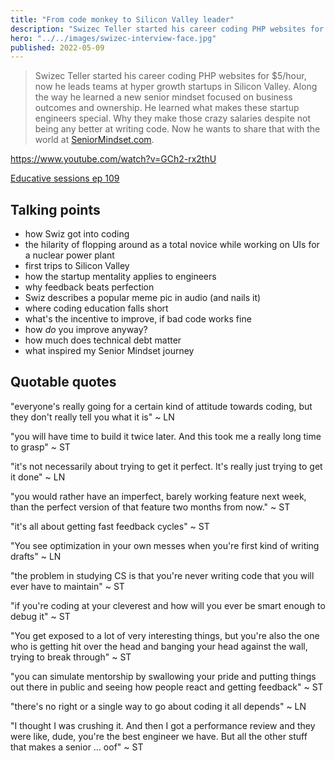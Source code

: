 ```yaml
---
title: "From code monkey to Silicon Valley leader"
description: "Swizec Teller started his career coding PHP websites for $5/hour, now he leads teams at hyper growth startups in Silicon Valley. Along the way he learned a new senior mindset focused on business outcomes and ownership. He learned what makes these startup engineers special."
hero: "../../images/swizec-interview-face.jpg"
published: 2022-05-09
---
```


> Swizec Teller started his career coding PHP websites for $5/hour, now he leads teams at hyper growth startups in Silicon Valley. Along the way he learned a new senior mindset focused on business outcomes and ownership. He learned what makes these startup engineers special.
> Why they make those crazy salaries despite not being any better at writing code. Now he wants to share that with the world at [SeniorMindset.com](https://seniormindset.com).

https://www.youtube.com/watch?v=GCh2-rx2thU

[Educative sessions ep 109](https://www.podbean.com/media/share/pb-iecdp-1209098)

## Talking points

- how Swiz got into coding
- the hilarity of flopping around as a total novice while working on UIs for a nuclear power plant
- first trips to Silicon Valley
- how the startup mentality applies to engineers
- why feedback beats perfection
- Swiz describes a popular meme pic in audio (and nails it)
- where coding education falls short
- what's the incentive to improve, if bad code works fine
- how _do_ you improve anyway?
- how much does technical debt matter
- what inspired my Senior Mindset journey

## Quotable quotes

"everyone's really going for a certain kind of attitude towards coding, but they don't really tell you what it is" ~ LN

"you will have time to build it twice later. And this took me a really long time to grasp" ~ ST

"it's not necessarily about trying to get it perfect. It's really just trying to get it done" ~ LN

"you would rather have an imperfect, barely working feature next week, than the perfect version of that feature two months from now." ~ ST

"it's all about getting fast feedback cycles" ~ ST

"You see optimization in your own messes when you're first kind of writing drafts" ~ LN

"the problem in studying CS is that you're never writing code that you will ever have to maintain" ~ ST

"if you're coding at your cleverest and how will you ever be smart enough to debug it" ~ ST

"You get exposed to a lot of very interesting things, but you're also the one who is getting hit over the head and banging your head against the wall, trying to break through" ~ ST

"you can simulate mentorship by swallowing your pride and putting things out there in public and seeing how people react and getting feedback" ~ ST

"there's no right or a single way to go about coding it all depends" ~ LN

"I thought I was crushing it. And then I got a performance review and they were like, dude, you're the best engineer we have. But all the other stuff that makes a senior ... oof" ~ ST
